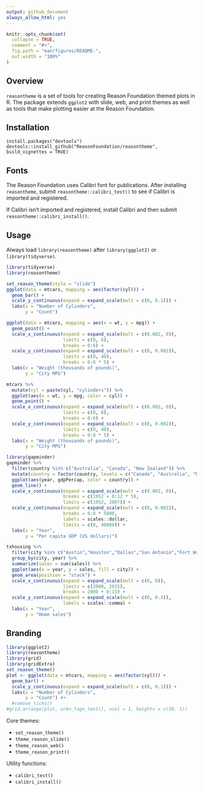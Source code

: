 ```yaml
---
output: github_document
always_allow_html: yes
---
```


<!-- README.md is generated from README.Rmd. Please edit that file -->

```r
knitr::opts_chunk$set(
  collapse = TRUE,
  comment = "#>",
  fig.path = "man/figures/README-",
  out.width = "100%"
)
```

## Overview

`reasontheme` is a set of tools for creating Reason Foundation themed plots in R. The package extends `ggplot2` with slide, web, and print themes as well as tools that make plotting easier at the Reason Foundation. 

## Installation

```
install.packages("devtools")
devtools::install_github("ReasonFoundation/reasontheme", build_vignettes = TRUE)
```

## Fonts

The Reason Foundation uses Calibri font for publications. After installing `reasontheme`, submit `reasontheme::calibri_test()` to see if Calibri is imported and registered. 

If Calibri isn't imported and registered, install Calibri and then submit `reasontheme::calibri_install()`.

## Usage

Always load `library(reasontheme)` after `library(ggplot2)` or `library(tidyverse)`.

```r
library(tidyverse)
library(reasontheme)
```

```r
set_reason_theme(style = "slide")
ggplot(data = mtcars, mapping = aes(factor(cyl))) +
  geom_bar() + 
  scale_y_continuous(expand = expand_scale(mult = c(0, 0.1))) +
  labs(x = "Number of Cylinders",
       y = "Count")
```

```r
ggplot(data = mtcars, mapping = aes(x = wt, y = mpg)) +
  geom_point() +
  scale_x_continuous(expand = expand_scale(mult = c(0.002, 0)), 
                     limits = c(0, 6),
                     breaks = 0:6) +
  scale_y_continuous(expand = expand_scale(mult = c(0, 0.002)), 
                     limits = c(0, 40),
                     breaks = 0:8 * 5) +
  labs(x = "Weight (thousands of pounds)",
       y = "City MPG")
```

```r
mtcars %>%
  mutate(cyl = paste(cyl, "cylinders")) %>%
  ggplot(aes(x = wt, y = mpg, color = cyl)) +
  geom_point() +
  scale_x_continuous(expand = expand_scale(mult = c(0.002, 0)), 
                     limits = c(0, 6),
                     breaks = 0:6) +
  scale_y_continuous(expand = expand_scale(mult = c(0, 0.002)), 
                     limits = c(0, 40),
                     breaks = 0:8 * 5) +
  labs(x = "Weight (thousands of pounds)",
       y = "City MPG")
```

```r
library(gapminder)
gapminder %>%
  filter(country %in% c("Australia", "Canada", "New Zealand")) %>%
  mutate(country = factor(country, levels = c("Canada", "Australia", "New Zealand"))) %>%
  ggplot(aes(year, gdpPercap, color = country)) +
  geom_line() +
  scale_x_continuous(expand = expand_scale(mult = c(0.002, 0)), 
                     breaks = c(1952 + 0:12 * 5), 
                     limits = c(1952, 2007)) +
  scale_y_continuous(expand = expand_scale(mult = c(0, 0.002)), 
                     breaks = 0:8 * 5000,
                     labels = scales::dollar, 
                     limits = c(0, 40000)) +
  labs(x = "Year",
       y = "Per capita GDP (US dollars)")
```

```r
txhousing %>%
  filter(city %in% c("Austin","Houston","Dallas","San Antonio","Fort Worth")) %>%
  group_by(city, year) %>%
  summarize(sales = sum(sales)) %>%
  ggplot(aes(x = year, y = sales, fill = city)) +
  geom_area(position = "stack") +
  scale_x_continuous(expand = expand_scale(mult = c(0, 0)),
                     limits = c(2000, 2015),
                     breaks = 2000 + 0:15) +  
  scale_y_continuous(expand = expand_scale(mult = c(0, 0.2)), 
                     labels = scales::comma) +
  labs(x = "Year",
       y = "Home sales")
```

## Branding

```r
library(ggplot2)
library(reasontheme)
library(grid)
library(gridExtra)
set_reason_theme()
plot <- ggplot(data = mtcars, mapping = aes(factor(cyl))) +
  geom_bar() + 
  scale_y_continuous(expand = expand_scale(mult = c(0, 0.1))) +
  labs(x = "Number of Cylinders",
       y = "Count") #+
  #remove_ticks()
#grid.arrange(plot, urbn_logo_text(), ncol = 1, heights = c(30, 1))
```

Core themes:

* `set_reason_theme()`
* `theme_reason_slide()`
* `theme_reason_web()`
* `theme_reason_print()`

<!-- Formatting functions: -->

<!-- * `urbn_logo_text()` -->
<!-- * `remove_ticks()` -->
<!-- * `remove_axis()` -->
<!-- * `scatter_grid()` -->
<!-- * `add_axis()` -->
<!-- * `urbn_geofacet` -->

Utility functions:

* `calibri_test()`
* `calibri_install()`

<!-- * `view_palette()` -->
